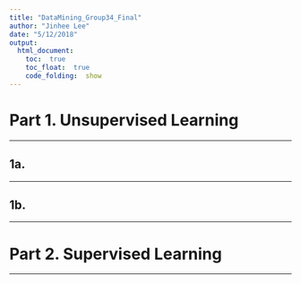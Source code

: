 ```yaml
---
title: "DataMining_Group34_Final"
author: "Jinhee Lee"
date: "5/12/2018"
output: 
  html_document:
    toc:  true
    toc_float:  true
    code_folding:  show
---
```


# Part 1. Unsupervised Learning

---

## 1a.




---

## 1b.



---

# Part 2. Supervised Learning

---

